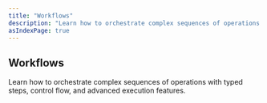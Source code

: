 ```yaml
---
title: "Workflows"
description: "Learn how to orchestrate complex sequences of operations with typed steps, control flow, and advanced execution features."
asIndexPage: true
---
```



## Workflows

Learn how to orchestrate complex sequences of operations with typed steps, control flow, and advanced execution features.

<CardGrid>
  <CardGridItem title="Overview" description="Introduction to creating and managing workflows with typed steps" href="./workflows/overview" />
  <CardGridItem title="Control Flow" description="Implement branching, conditional logic, and parallel execution" href="./workflows/control-flow" />
  <CardGridItem title="Suspend & Resume" description="Pause and resume workflow execution for long-running processes" href="./workflows/suspend-and-resume" />
  <CardGridItem title="Sleep & Events" description="Add delays and event-driven execution to workflows" href="./workflows/pausing-execution" />
  <CardGridItem title="Input Data Mapping" description="Map and transform data between workflow steps" href="./workflows/input-data-mapping" />
  <CardGridItem title="Agents and Tools" description="Integrate AI agents and tools within workflow steps" href="./workflows/using-with-agents-and-tools" />
  <CardGridItem title="Inngest Workflow" description="Use Inngest for advanced workflow orchestration" href="./workflows/inngest-workflow" />
</CardGrid>